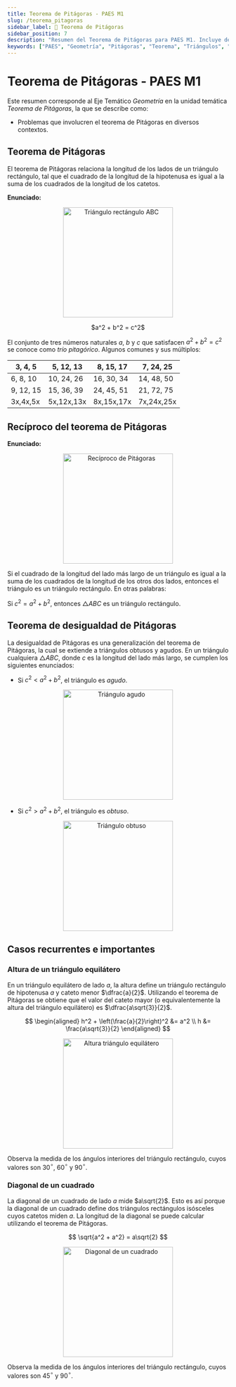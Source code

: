 ```yaml
---
title: Teorema de Pitágoras - PAES M1
slug: /teorema_pitagoras
sidebar_label: 📐 Teorema de Pitágoras
sidebar_position: 7
description: "Resumen del Teorema de Pitágoras para PAES M1. Incluye definiciones y ejemplos de aplicación."
keywords: ["PAES", "Geometría", "Pitágoras", "Teorema", "Triángulos", "Hipotenusa"]
---
```


# Teorema de Pitágoras - PAES M1

Este resumen corresponde al Eje Temático *Geometría* en la unidad temática *Teorema de Pitágoras*, la que se describe como:

- Problemas que involucren el teorema de Pitágoras en diversos contextos.

## Teorema de Pitágoras

El teorema de Pitágoras relaciona la longitud de los lados de un triángulo rectángulo, tal que el cuadrado de la longitud de la hipotenusa es igual a la suma de los cuadrados de la longitud de los catetos.

<div className="definition-box">
<strong>Enunciado:</strong>
<p align="center">
  <img src="https://files.nicomelgarejo.com/gr14p1.PNG" width="250 px" alt="Triángulo rectángulo ABC" />
</p>
<p align="center">
$a^2 + b^2 = c^2$
</p>
</div>

El conjunto de tres números naturales $a$, $b$ y $c$ que satisfacen $a^2 + b^2 = c^2$ se conoce como *trío pitagórico*. Algunos comunes y sus múltiplos:

| 3, 4, 5 | 5, 12, 13 | 8, 15, 17 | 7, 24, 25 |
|----------|-----------|-----------|-----------|
| 6, 8, 10 | 10, 24, 26 | 16, 30, 34 | 14, 48, 50 |
| 9, 12, 15 | 15, 36, 39 | 24, 45, 51 | 21, 72, 75 |
| 3x,4x,5x | 5x,12x,13x | 8x,15x,17x | 7x,24x,25x |

## Recíproco del teorema de Pitágoras

<div className="definition-box">
<strong>Enunciado:</strong>
<p align="center">
  <img src="https://files.nicomelgarejo.com/gr14i2.PNG" width="250 px" alt="Recíproco de Pitágoras" />
</p>
Si el cuadrado de la longitud del lado más largo de un triángulo es igual a la suma de los cuadrados de la longitud de los otros dos lados, entonces el triángulo es un triángulo rectángulo. En otras palabras:

Si $c^2 = a^2 + b^2$, entonces $\triangle ABC$ es un triángulo rectángulo.

</div>

## Teorema de desigualdad de Pitágoras

La desigualdad de Pitágoras es una generalización del teorema de Pitágoras, la cual se extiende a triángulos obtusos y agudos. En un triángulo cualquiera $\triangle  ABC$, donde $c$ es la longitud del lado más largo, se cumplen los siguientes enunciados:

- Si $c^2 < a^2 + b^2$, el triángulo es *agudo*.

<p align="center"><img src="https://files.nicomelgarejo.com/gr14i3.PNG" width="250 px" alt="Triángulo agudo" /></p>

- Si $c^2 > a^2 + b^2$, el triángulo es *obtuso*.

<p align="center"><img src="https://files.nicomelgarejo.com/gr14i4.PNG" width="250 px" alt="Triángulo obtuso" /></p>

## Casos recurrentes e importantes

### Altura de un triángulo equilátero

En un triángulo equilátero de lado $a$, la altura define un triángulo rectángulo de hipotenusa $a$ y cateto menor $\dfrac{a}{2}$. Utilizando el teorema de Pitágoras se obtiene que el valor del cateto mayor (o equivalentemente la altura del triángulo equilátero) es $\dfrac{a\sqrt{3}}{2}$.

$$
\begin{aligned}
h^2 + \left(\frac{a}{2}\right)^2 &= a^2 \\
h &= \frac{a\sqrt{3}}{2}
\end{aligned}
$$

<p align="center"><img src="https://files.nicomelgarejo.com/gr14i5.PNG" width="250 px" alt="Altura triángulo equilátero" /></p>

Observa la medida de los ángulos interiores del triángulo rectángulo, cuyos valores son 30$^\circ$, 60$^\circ$ y 90$^\circ$.

### Diagonal de un cuadrado

La diagonal de un cuadrado de lado $a$ mide $a\sqrt{2}$. Esto es así porque la diagonal de un cuadrado define dos triángulos rectángulos isósceles cuyos catetos miden $a$. La longitud de la diagonal se puede calcular utilizando el teorema de Pitágoras.

$$
\sqrt{a^2 + a^2} = a\sqrt{2}
$$

<p align="center"><img src="https://files.nicomelgarejo.com/gr14i6.PNG" width="250 px" alt="Diagonal de un cuadrado" /></p>

Observa la medida de los ángulos interiores del triángulo rectángulo, cuyos valores son 45$^\circ$ y 90$^\circ$.